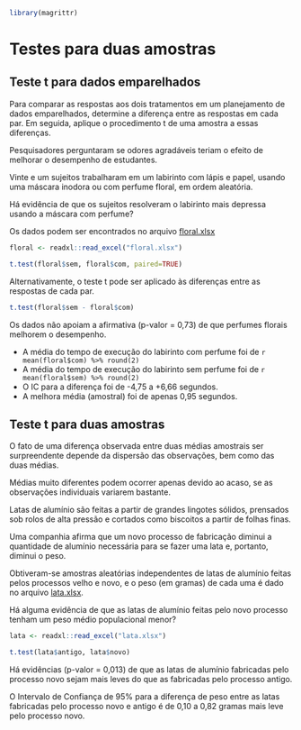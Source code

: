 ```r
library(magrittr)
```


# Testes para duas amostras

## Teste t para dados emparelhados


Para comparar as respostas aos dois tratamentos em um planejamento de dados emparelhados, determine a diferença entre as respostas em cada par. Em seguida, aplique o procedimento t de uma amostra a essas diferenças.


:::{.example #par name="Teste t para dados emparelhados"}

Pesquisadores perguntaram se odores agradáveis teriam o efeito de melhorar o desempenho de estudantes.

Vinte e um sujeitos trabalharam em um labirinto com lápis e papel, usando uma máscara inodora ou com perfume floral, em ordem aleatória.

Há evidência de que os sujeitos resolveram o labirinto mais depressa usando a máscara com perfume?

Os dados podem ser encontrados no arquivo [floral.xlsx](data/floral.xlsx)


```r

floral <- readxl::read_excel("floral.xlsx")

t.test(floral$sem, floral$com, paired=TRUE)
```

Alternativamente, o teste t pode ser aplicado às diferenças entre as respostas de cada par.

```r

t.test(floral$sem - floral$com)

```

Os dados não apoiam a afirmativa (p-valor = 0,73) de que perfumes florais melhorem o desempenho.

* A média do tempo de execução do labirinto com perfume foi de `r mean(floral$com) %>% round(2)`
* A média do tempo de execução do labirinto sem perfume foi de `r mean(floral$sem) %>% round(2)`
* O IC para a diferença foi de -4,75 a +6,66 segundos.
* A melhora média (amostral) foi de apenas 0,95 segundos.

:::



## Teste t para duas amostras

O fato de uma diferença observada entre duas médias amostrais ser surpreendente depende da dispersão das observações, bem como das duas médias.

Médias muito diferentes podem ocorrer apenas devido ao acaso, se as observações individuais variarem bastante.


:::{.example #testet name="Teste t para duas amostras"}

Latas de alumínio são feitas a partir de grandes lingotes sólidos, prensados sob rolos de alta pressão e cortados como biscoitos a partir de folhas finas.

Uma companhia afirma que um novo processo de fabricação diminui a quantidade de alumínio necessária para se fazer uma lata e, portanto, diminui o peso.


Obtiveram-se amostras aleatórias independentes de latas de alumínio feitas pelos processos velho e novo, e o peso (em gramas) de cada uma é dado no arquivo [lata.xlsx](data/lata.xlsx).


Há alguma evidência de que as latas de alumínio feitas pelo novo processo tenham um peso médio populacional menor?


```r
lata <- readxl::read_excel("lata.xlsx")

t.test(lata$antigo, lata$novo)

```

Há evidências (p-valor = 0,013) de que as latas de alumínio fabricadas pelo processo novo sejam mais leves do que as fabricadas pelo processo antigo.

O Intervalo de Confiança de 95% para a diferença de peso entre as latas fabricadas pelo processo novo e antigo é de 0,10 a 0,82 gramas mais leve pelo processo novo.


:::

